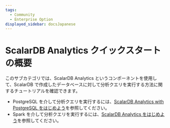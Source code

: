 ```yaml
---
tags:
  - Community
  - Enterprise Option
displayed_sidebar: docsJapanese
---
```


# ScalarDB Analytics クイックスタートの概要


<TranslationBanner />

このサブカテゴリでは、ScalarDB Analytics というコンポーネントを使用して、ScalarDB で作成したデータベースに対して分析クエリを実行する方法に関するチュートリアルを確認できます。

- PostgreSQL を介して分析クエリを実行するには、[ScalarDB Analytics with PostgreSQL をはじめよう](scalardb-analytics-postgresql/getting-started.mdx)を参照してください。
- Spark を介して分析クエリを実行するには、[ScalarDB Analytics をはじめよう](scalardb-samples/scalardb-analytics-spark-sample/README.mdx)を参照してください。
